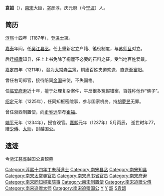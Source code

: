 '''袁韶'''（{{bd|1161年||1237年5月|catIdx=S史}}），[[南宋|南宋]]大臣，[[表字|字]]彦淳，庆元府（今[[宁波|宁波]]）人。

==简历==

[[淳熙|淳熙]]十四年（1187年），登[[进士|进士]]第。

[[嘉泰|嘉泰]]年间，任[[吴江|吴江]][[县丞|县丞]]。任上重新定立户籍、徭役制度，与[[苏师旦|苏师旦]]对立。

后迁[[桐廬|桐廬]]知县，任上上书免除了桐廬不必要的石料之征，受当地百姓爱戴。

[[嘉定_(年号)|嘉定]]四年（1211年），召为[[太常寺|太常寺]][[主簿|主簿]]，桐廬百姓夹道欢送，直送至[[富阳|富阳]]。

曾任右司郎官，接待陪同[[金国|金国]]来使，不失国格。

任[[临安|临安]][[府尹|府尹]]近十年，擅于处理复杂案件，平反很多冤假错案，百姓称他作“佛子”。

[[绍定|绍定]]元年（1225年），任同知枢密院事，参与国家机务。持[[胡夢昱|胡夢昱]]无罪。

曾任浙西制置使，向[[史弥远|史弥远]]举荐[[崔福|崔福]]。

[[端平|端平]]元年（1234年），授宫观官。[[嘉熙|嘉熙]]元年（1237年）5月丙辰， 逝世时年77，赠[[少傅|少傅]]、[[太师|太师]]，封越国公。

==遗迹==
今[[浙江|浙江]][[慈溪|慈溪]]越国公袁韶墓

[[Category:淳熙十四年丁未科進士|Category:淳熙十四年丁未科進士]]
[[Category:南宋县丞|Category:南宋县丞]]
[[Category:南宋知县|Category:南宋知县]]
[[Category:南宋太常寺官员|Category:南宋太常寺官员]]
[[Category:南宋尚书省官员|Category:南宋尚书省官员]]
[[Category:南宋府尹|Category:南宋府尹]]
[[Category:南宋同知枢密院事|Category:南宋同知枢密院事]]
[[Category:南宋制置使|Category:南宋制置使]]
[[Category:南宋追赠少傅|Category:南宋追赠少傅]]
[[Category:南宋追赠太师|Category:南宋追赠太师]]
[[Category:南宋追赠国公|Category:南宋追赠国公]]
[[Category:宁波人|Y]]
[[Category:鄞县人|Y]]
[[Category:南湖袁氏|韶]]
[[Category:袁姓|S袁韶]]